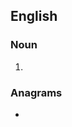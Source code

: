 ==English==

===Noun===
{{head|en|noun form}}

# {{plural of|en|acetonitrile}}

===Anagrams===
* {{anagrams|en|a=aceeiilnorstt|electrisation|intersocietal}}